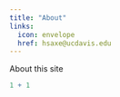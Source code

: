 ```yaml
---
title: "About"
links:
  icon: envelope
  href: hsaxe@ucdavis.edu
---
```


About this site

```r
1 + 1
```
